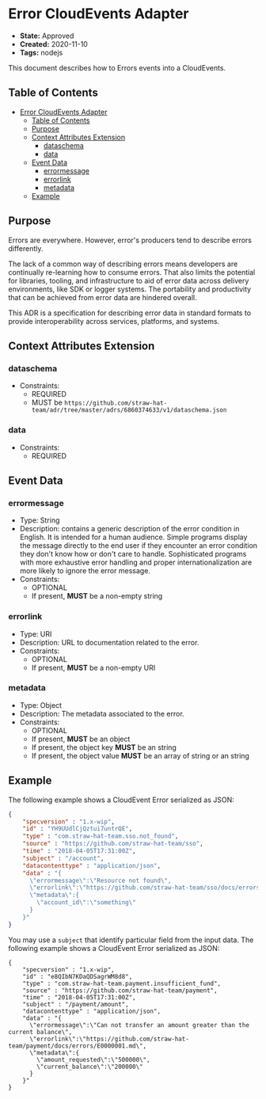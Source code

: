 # Error CloudEvents Adapter

- **State:** Approved
- **Created:** 2020-11-10
- **Tags:** nodejs

This document describes how to Errors events into a CloudEvents.

## Table of Contents

- [Error CloudEvents Adapter](#error-cloudevents-adapter)
  - [Table of Contents](#table-of-contents)
  - [Purpose](#purpose)
  - [Context Attributes Extension](#context-attributes-extension)
    - [dataschema](#dataschema)
    - [data](#data)
  - [Event Data](#event-data)
    - [errormessage](#errormessage)
    - [errorlink](#errorlink)
    - [metadata](#metadata)
  - [Example](#example)

## Purpose

Errors are everywhere. However, error's producers tend to describe errors
differently.

The lack of a common way of describing errors means developers are continually
re-learning how to consume errors. That also limits the potential for libraries,
tooling, and infrastructure to aid of error data across delivery environments,
like SDK or logger systems. The portability and productivity that can be
achieved from error data are hindered overall.

This ADR is a specification for describing error data in standard formats to
provide interoperability across services, platforms, and systems.

## Context Attributes Extension

### dataschema

- Constraints:
  - REQUIRED
  - MUST be `https://github.com/straw-hat-team/adr/tree/master/adrs/6860374633/v1/dataschema.json`

### data

- Constraints:
  - REQUIRED

## Event Data

### errormessage

- Type: String
- Description: contains a generic description of the error condition in English.
  It is intended for a human audience. Simple programs display the message
  directly to the end user if they encounter an error condition they don't know
  how or don't care to handle. Sophisticated programs with more exhaustive error
  handling and proper internationalization are more likely to ignore the error
  message.
- Constraints:
  - OPTIONAL
  - If present, **MUST** be a non-empty string

### errorlink

- Type: URI
- Description: URL to documentation related to the error.
- Constraints:
  - OPTIONAL
  - If present, **MUST** be a non-empty URI

### metadata

- Type: Object
- Description: The metadata associated to the error.
- Constraints:
  - OPTIONAL
  - If present, **MUST** be an object
  - If present, the object key **MUST** be an string
  - If present, the object value **MUST** be an array of string or an string

## Example

The following example shows a CloudEvent Error serialized as JSON:

```json
{
    "specversion" : "1.x-wip",
    "id" : "YH9UUdlCjQztui7untrQE",
    "type" : "com.straw-hat-team.sso.not_found",
    "source" : "https://github.com/straw-hat-team/sso",
    "time" : "2018-04-05T17:31:00Z",
    "subject" : "/account",
    "datacontenttype" : "application/json",
    "data" : "{
      \"errormessage\":\"Resource not found\",
      \"errorlink\":\"https://github.com/straw-hat-team/sso/docs/errors/E0000008.md\",
      \"metadata\":{
        \"account_id\":\"something\"
      }
    }"
}
```

You may use a `subject` that identify particular field from the input data.
The following example shows a CloudEvent Error serialized as JSON:

```jsonc
{
    "specversion" : "1.x-wip",
    "id" : "e8QIbN7KDaQDSagrWM8d8",
    "type" : "com.straw-hat-team.payment.insufficient_fund",
    "source" : "https://github.com/straw-hat-team/payment",
    "time" : "2018-04-05T17:31:00Z",
    "subject" : "/payment/amount",
    "datacontenttype" : "application/json",
    "data" : "{
      \"errormessage\":\"Can not transfer an amount greater than the current balance\",
      \"errorlink\":\"https://github.com/straw-hat-team/payment/docs/errors/E0000001.md\",
      \"metadata\":{
        \"amount_requested\":\"500000\",
        \"current_balance\":\"200000\"
      }
    }"
}
```
